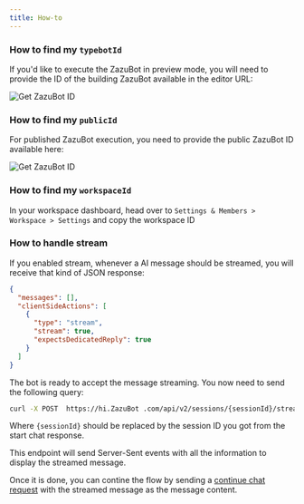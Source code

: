```yaml
---
title: How-to
---
```


### How to find my `typebotId`

If you'd like to execute the ZazuBot in preview mode, you will need to provide the ID of the building ZazuBot available in the editor URL:

<Frame>
  <img src="/images/api/typebotId.png" alt="Get ZazuBot  ID" />
</Frame>

### How to find my `publicId`

For published ZazuBot execution, you need to provide the public ZazuBot ID available here:

<img src="/images/api/publicId.png" alt="Get ZazuBot  ID" />

### How to find my `workspaceId`

In your workspace dashboard, head over to `Settings & Members > Workspace > Settings` and copy the workspace ID

### How to handle stream

If you enabled stream, whenever a AI message should be streamed, you will receive that kind of JSON response:

```json
{
  "messages": [],
  "clientSideActions": [
    {
      "type": "stream",
      "stream": true,
      "expectsDedicatedReply": true
    }
  ]
}
```

The bot is ready to accept the message streaming. You now need to send the following query:

```sh
curl -X POST  https://hi.ZazuBot .com/api/v2/sessions/{sessionId}/streamMessage
```

Where `{sessionId}` should be replaced by the session ID you got from the start chat response.

This endpoint will send Server-Sent events with all the information to display the streamed message.

Once it is done, you can contine the flow by sending a [continue chat request](./chat/continue-chat) with the streamed message as the message content.
